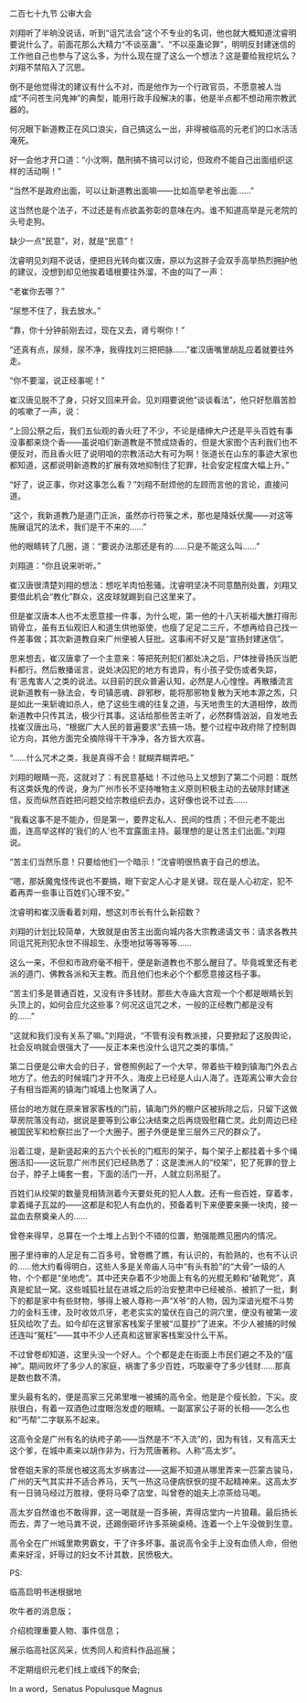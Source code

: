 

二百七十九节 公审大会

刘翔听了半晌没说话，听到“诅咒法会”这个不专业的名词，他也就大概知道沈睿明要说什么了。前面花那么大精力“不谈巫蛊”、“不以巫蛊论罪”，明明反封建迷信的工作他自己也参与了这么多，为什么现在提了这么一个想法？这是要给我挖坑么？刘翔不禁陷入了沉思。

倒不是他觉得沈的建议有什么不对，而是他作为一个行政官员，不愿意被人当成“不问苍生问鬼神”的典型，能用行政手段解决的事，他是半点都不想动用宗教武器的。

何况眼下新道教正在风口浪尖，自己搞这么一出，非得被临高的元老们的口水活活淹死。

好一会他才开口道：“小沈啊，酷刑搞不搞可以讨论，但政府不能自己出面组织这样的活动啊！”

“当然不是政府出面，可以让新道教出面嘛――比如高举老爷出面……”

这当然也是个法子，不过还是有点欲盖弥彰的意味在内。谁不知道高举是元老院的头号走狗。

缺少一点“民意”，对，就是“民意”！

沈睿明见刘翔不说话，便把目光转向崔汉唐，原以为这胖子会双手高举热烈拥护他的建议，没想到却见他挨着墙根要往外溜，不由的叫了一声：

“老崔你去哪？”

“尿憋不住了，我去放水。”

“靠，你十分钟前刚去过，现在又去，肾亏啊你！”

“还真有点，尿频，尿不净，我得找刘三把把脉……”崔汉唐嘴里胡乱应着就要往外走。

“你不要溜，说正经事呢！”

崔汉唐见脱不了身，只好又回来开会。见刘翔要说他“谈谈看法”，他只好愁眉苦脸的咳嗽了一声，说：

“上回公祭之后，我们五仙观的香火旺了不少，不论是缙绅大户还是平头百姓有事没事都来烧个香――虽说咱们新道教是不赞成烧香的，但是大家图个吉利我们也不便反对，而且香火旺了说明咱的宗教活动大有可为啊！张道长在山东的事迹大家也都知道，这都说明新道教的扩展有效地抑制住了犯罪，社会安定程度大幅上升。”

“好了，说正事，你对这事怎么看？”刘翔不耐烦他的左顾而言他的言论，直接问道。

“这个，我新道教乃是道门正派，虽然亦行符箓之术，那也是降妖伏魔――对这等施展诅咒的法术，我们是干不来的……”

他的眼睛转了几圈，道：“要说办法那还是有的……只是不能这么叫……”

刘翔道：“你且说来听听。”

崔汉唐很清楚刘翔的想法：想吃羊肉怕惹骚。沈睿明坚决不同意酷刑处置，刘翔又要借此机会“教化”群众，这皮球就踢到自己这里来了。

但是崔汉唐本人也不太愿意接一件事，为什么呢，第一他的十八天祈福大醮打得形销骨立，虽有五仙观旧人和道生供他驱使，也瘦了足足二三斤，不想再给自己找一件差事做；其次新道教自来广州便被人狂批。这事闹不好又是“宣扬封建迷信”。

思来想去，崔汉唐拿了一个主意来：等把死刑犯们都处决之后，尸体挫骨扬灰当肥料都行。然后散播谣言，说处决囚犯的地方有诡异，有小孩子受伤或者失踪，有‘恶鬼害人’之类的说法。以目前的民众普遍认知，必然是人心惶惶。再散播流言说新道教有一脉法会，专司镇恶魂、辟邪秽，能将那邪物复散为天地本源之炁，只是如此一来斩魂如杀人，绝了这些生魂的往复之道，与天地贵生的大道相悖，故而新道教中只传其法，极少行其事。这话给那些苦主听了，必然群情汹汹，自发地去找崔汉唐出马，“根据广大人民的普遍要求”去搞一场。整个过程中政府除了控制舆论方向，其他方面完全摘除得干干净净，各方皆大欢喜。

“……什么咒术之类，我是真得不会！就糊弄糊弄吧。”

刘翔的眼睛一亮，这就对了：有民意基础！不过他马上又想到了第二个问题：既然有这类妖鬼的传说，身为广州市长不坚持唯物主义原则积极主动的去破除封建迷信，反而纵然百姓把问题交给宗教组织去办，这好像也说不过去……

“我看这事不是不能办，但是第一，要界定私人、民间的性质；不但元老不能出面，连高举这样的‘我们的人’也不宜露面主持。最理想的是让苦主们出面。”刘翔说。

“苦主们当然乐意！只要给他们一个暗示！”沈睿明很热衷于自己的想法。

“嗯，那妖魔鬼怪传说也不要搞，眼下安定人心才是关键。现在是人心初定，犯不着再弄一些事让百姓们心理不安。”

沈睿明和崔汉唐看着刘翔，想这刘市长有什么新招数？

刘翔的计划比较简单，大致就是由苦主出面向城内各大宗教递请文书：请求各教共同诅咒死刑犯永世不得超生、永堕地狱等等等等……

这么一来，不但和市政府毫不相干，便是新道教也不那么醒目了。毕竟城里还有老派的道门、佛教各派和天主教。而且他们也未必个个都愿意接这档子事。

“苦主们多是普通百姓，又没有许多钱财。那些大寺庙大宫观一个个都是眼睛长到头顶上的，如何会应允这些事？何况这诅咒之术，一般的正经教门都是没有的……”

“这就和我们没有关系了嘛。”刘翔说，“不管有没有教派接，只要掀起了这股舆论，社会反响就会很强大了――反正本来也没什么诅咒之类的事情。”

第二日便是公审大会的日子，曾卷照例起了一个大早，带着些干粮到镇海门外去占地方了。他去的时候城门才开不久，海皮上已经是人山人海了。连距离公审大会台子有相当距离的镇海门城墙上也聚满了人。

搭台的地方就在原来冒家客栈的门前，镇海门外的棚户区被拆除之后，只留下这做草房院落没有动，据说是要等到公审公决结束之后再烧毁慰藉亡灵。此刻周边已经被国民军和检察拦出了一个大圈子。圈子外便是里三层外三尺的群众了。

沿着江堤，是新竖起来的五六个长长的门框形的架子，每个架子上都挂着十多个绳圈活扣――这玩意广州市民们已经熟悉了：这是澳洲人的“绞架”，犯了死罪的登上台子，脖子上绳套一套，下面的活门一开，人就立刻吊挺了。

百姓们从绞架的数量竞相猜测着今天要处死的犯人人数。还有一些百姓，穿着孝，拿着绳子瓦盆的――这都是和犯人有血仇的，预备着判下来便要来撕一块肉，接一盆血去祭奠亲人的……

曾卷来得早，总算在一个土堆上占到个不错的位置，勉强能瞧见圈内的情况。

圈子里待审的人足足有二百多号。曾卷瞧了瞧，有认识的，有脸熟的，也有不认识的……他大约看得明白，这些人多是关帝庙人马中“有头有脸”的“大骨”一级的人物，个个都是“坐地虎”。其中还夹杂着不少地面上有名的光棍无赖和“破靴党”，真真是蛇鼠一窝。这些城狐社鼠在进城之后的治安整肃中已经被杀、被抓了一批，剩下的都是家中有些财物，够得上被人尊称一声“X爷”的人物，因为深谙光棍不斗势力的金科玉律，及时收敛爪牙，老老实实的蛰伏在自己的洞穴里，便没有被第一波狂风给吹了去。如今却在这冒家客栈案子里被“瓜蔓抄”了进来。不少人被捕的时候还连叫“冤枉”――其中不少人还真和这冒家客栈案没什么干系。

不过曾卷却知道，这里头没一个好人。个个都是走在街面上市民们避之不及的“瘟神”。期间败坏了多少人的家庭，祸害了多少百姓，巧取豪夺了多少钱财……那真是数也数不清。

里头最有名的，便是高家三兄弟里唯一被捕的高令全。他是是个瘦长脸，下尖。皮肤很白，有着一双酒色过度眼泡发虚的眼睛。一副富家公子哥的长相――怎么也和“丐帮”二字联系不起来。

这高令全是广州有名的纨绔子弟――当然是不“不入流”的，因为有钱，又有高天士这个爹，在城中素来以胡作非为，行为荒唐著称。人称“高太岁”。

曾卷姐夫家的茶居也被这高太岁祸害过――这厮不知道从哪里弄来一匹蒙古骏马，广州的天气其实并不适合养马，天气一热这马便病恹恹的提不起精神来。这高太岁有一日骑马经过万胜禄，便将马牵了店堂，叫曾卷的姐夫上凉茶给马喝。

高太岁自然谁也不敢得罪，这一喝就是一百多碗，弄得店堂内一片狼藉。最后扬长而去，弄了一地马粪不说，还踢倒砸坏许多茶碗桌椅。连着一个上午没做到生意。

高令全在广州城里欺男霸女，干了许多坏事。虽说高令全手上没有血债人命，但他素来好淫，奸辱过的妇女不计其数，民愤极大。

PS:

临高启明书迷根据地

吹牛者的消息版；

介绍梳理重要人物、事件信息；

展示临高社区风采，优秀同人和资料作品巡展；

不定期组织元老们线上或线下的聚会;

In a word，Senatus Populusque Magnus

